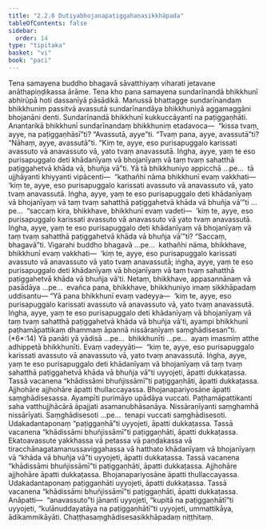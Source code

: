 ```yaml
---
title: "2.2.6 Dutiyabhojanapaṭiggahaṇasikkhāpada"
tableOfContents: false
sidebar:
  order: 14
type: "tipitaka"
basket: "vi"
book: "paci"
---
```



<DynamicBreadcrumb />

<Division number="704" book="paci">

<Paragraph number="2310" book="paci">
Tena samayena buddho bhagavā sāvatthiyaṃ viharati jetavane anāthapiṇḍikassa ārāme. Tena kho pana samayena sundarīnandā bhikkhunī abhirūpā hoti dassanīyā pāsādikā. Manussā bhattagge sundarīnandaṃ bhikkhuniṃ passitvā avassutā sundarīnandāya bhikkhuniyā aggamaggāni bhojanāni denti. Sundarīnandā bhikkhunī kukkuccāyantī na paṭiggaṇhāti. Anantarikā bhikkhunī sundarīnandaṃ bhikkhuniṃ etadavoca—  “kissa tvaṃ, ayye, na paṭiggaṇhāsī”ti? “Avassutā, ayye”ti. “Tvaṃ pana, ayye, avassutā”ti? “Nāhaṃ, ayye, avassutā”ti. “Kiṃ te, ayye, eso purisapuggalo karissati avassuto vā anavassuto vā, yato tvaṃ anavassutā. Iṅgha, ayye, yaṃ te eso purisapuggalo deti khādanīyaṃ vā bhojanīyaṃ vā taṃ tvaṃ sahatthā paṭiggahetvā khāda vā, bhuñja vā”ti.
</Paragraph>

<Paragraph number="2311" book="paci">
Yā tā bhikkhuniyo appicchā …pe…  tā ujjhāyanti khiyyanti vipācenti—  “kathañhi nāma bhikkhunī evaṃ vakkhati—  ‘kiṃ te, ayye, eso purisapuggalo karissati avassuto vā anavassuto vā, yato tvaṃ anavassutā. Iṅgha, ayye, yaṃ te eso purisapuggalo deti khādanīyaṃ vā bhojanīyaṃ vā taṃ tvaṃ sahatthā paṭiggahetvā khāda vā bhuñja vā’”ti …pe…  “saccaṃ kira, bhikkhave, bhikkhunī evaṃ vadeti—  ‘kiṃ te, ayye, eso purisapuggalo karissati avassuto vā anavassuto vā yato tvaṃ anavassutā. Iṅgha, ayye, yaṃ te eso purisapuggalo deti khādanīyaṃ vā bhojanīyaṃ vā taṃ tvaṃ sahatthā paṭiggahetvā khāda vā bhuñja vā’”ti? “Saccaṃ, bhagavā”ti. Vigarahi buddho bhagavā …pe…  kathañhi nāma, bhikkhave, bhikkhunī evaṃ vakkhati—  ‘kiṃ te, ayye, eso purisapuggalo karissati avassuto vā anavassuto vā yato tvaṃ anavassutā; iṅgha, ayye, yaṃ te eso purisapuggalo deti khādanīyaṃ vā bhojanīyaṃ vā taṃ tvaṃ sahatthā paṭiggahetvā khāda vā bhuñja vā’ti. Netaṃ, bhikkhave, appasannānaṃ vā pasādāya …pe…  evañca pana, bhikkhave, bhikkhuniyo imaṃ sikkhāpadaṃ uddisantu—
</Paragraph>

</Division>
<Division number="705" book="paci">

<Paragraph number="2312" book="paci">
<Emphasis>“Yā pana bhikkhunī evaṃ vadeyya—  ‘kiṃ te, ayye, eso purisapuggalo karissati avassuto vā anavassuto vā, yato tvaṃ anavassutā. Iṅgha, ayye, yaṃ te eso purisapuggalo deti khādanīyaṃ vā bhojanīyaṃ vā taṃ tvaṃ sahatthā paṭiggahetvā khāda vā bhuñja vā’ti, ayampi bhikkhunī paṭhamāpattikaṃ dhammaṃ āpannā nissāraṇīyaṃ saṃghādisesan”</Emphasis>ti. (*6*:<Emphasis>14</Emphasis>)
</Paragraph>

</Division>
<Division number="706" book="paci">

<Paragraph number="2313" book="paci">
<Emphasis>Yā panā</Emphasis>ti yā yādisā …pe…  <Emphasis>bhikkhunī</Emphasis>ti …pe…  ayaṃ imasmiṃ atthe adhippetā bhikkhunīti.
</Paragraph>

<Paragraph number="2314" book="paci">
<Emphasis>Evaṃ vadeyyā</Emphasis>ti—  “kiṃ te, ayye, eso purisapuggalo karissati avassuto vā anavassuto vā, yato tvaṃ anavassutā. Iṅgha, ayye, yaṃ te eso purisapuggalo deti khādanīyaṃ vā bhojanīyaṃ vā taṃ tvaṃ sahatthā paṭiggahetvā khāda vā bhuñja vā”ti uyyojeti, āpatti dukkaṭassa. Tassā vacanena “khādissāmi bhuñjissāmī”ti paṭiggaṇhāti, āpatti dukkaṭassa. Ajjhohāre ajjhohāre āpatti thullaccayassa. Bhojanapariyosāne āpatti saṃghādisesassa.
</Paragraph>

<Paragraph number="2315" book="paci">
<Emphasis>Ayampī</Emphasis>ti purimāyo upādāya vuccati.
</Paragraph>

<Paragraph number="2316" book="paci">
<Emphasis>Paṭhamāpattikan</Emphasis>ti saha vatthujjhācārā āpajjati asamanubhāsanāya.
</Paragraph>

<Paragraph number="2317" book="paci">
<Emphasis>Nissāraṇīyan</Emphasis>ti saṃghamhā nissārīyati.
</Paragraph>

<Paragraph number="2318" book="paci">
<Emphasis>Saṃghādiseso</Emphasis>ti …pe…  tenapi vuccati saṃghādisesoti.
</Paragraph>

<Paragraph number="2319" book="paci">
Udakadantaponaṃ “paṭiggaṇhā”ti uyyojeti, āpatti dukkaṭassa. Tassā vacanena “khādissāmi bhuñjissāmī”ti paṭiggaṇhāti, āpatti dukkaṭassa.
</Paragraph>

</Division>
<Division number="707" book="paci">

<Paragraph number="2320" book="paci">
Ekatoavassute yakkhassa vā petassa vā paṇḍakassa vā tiracchānagatamanussaviggahassa vā hatthato khādanīyaṃ vā bhojanīyaṃ vā “khāda vā bhuñja vā”ti uyyojeti, āpatti dukkaṭassa. Tassā vacanena “khādissāmi bhuñjissāmī”ti paṭiggaṇhāti, āpatti dukkaṭassa. Ajjhohāre ajjhohāre āpatti dukkaṭassa. Bhojanapariyosāne āpatti thullaccayassa. Udakadantaponaṃ paṭiggaṇhāti uyyojeti, āpatti dukkaṭassa. Tassā vacanena “khādissāmi bhuñjissāmī”ti paṭiggaṇhāti, āpatti dukkaṭassa.
</Paragraph>

</Division>
<Division number="708" book="paci">

<Paragraph number="2321" book="paci">
Anāpatti—  “anavassuto”ti jānantī uyyojeti, “kupitā na paṭiggaṇhātī”ti uyyojeti, “kulānuddayatāya na paṭiggaṇhātī”ti uyyojeti, ummattikāya, ādikammikāyāti.

</Paragraph>
</Division>

<Paragraph number="2322" type="center" book="paci">
Chaṭṭhasaṃghādisesasikkhāpadaṃ niṭṭhitaṃ.
</Paragraph>